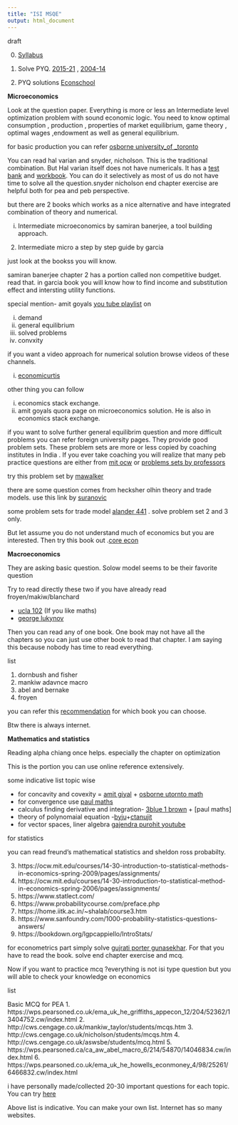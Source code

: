 ```yaml
---
title: "ISI MSQE"
output: html_document
---
```


draft

0. [Syllabus](https://www.isical.ac.in/~admission/IsiAdmission/Syllabus/MSQE_Syllabus-2022.pdf)

1. Solve PYQ. [2015-21](https://www.isical.ac.in/~admission/IsiAdmission/PreviousQuestion/Questions-MSQE.html) , [2004-14](https://www.isical.ac.in/~deanweb/MSQESQ.html)  

2. PYQ solutions [Econschool](https://www.econschool.in/resources/past-year-exams)


**Microeconomics**

Look at the question paper. Everything is more or less an Intermediate level optimization problem with sound  economic logic. You need to know optimal consumption , production , properties of market equilibrium, game theory , optimal wages ,endowment as well as general equilibrium.

for basic production you can refer [osborne university_of _toronto](https://www.economics.utoronto.ca/osborne/2x3/tutorial/index.html)

You can read hal varian and snyder, nicholson. This is the traditional combination. But Hal varian itself does not have numericals. It has a [test bank]() and [workbook](). You can do it selectively as most of us do not have time to solve all the question.snyder nicholson end chapter exercise are helpful both for pea and peb perspective.

but there are 2 books which works as a nice alternative and have integrated combination  of theory and numerical.

i. Intermediate microeconomics by samiran banerjee, a tool building approach.
2. Intermediate micro a step by step guide by garcia 


just look at the bookss you will know.

samiran banerjee chapter 2 has a portion called non competitive budget. read that. in garcia book you will know how to find income and substitution effect and intersting utility functions.

special mention- amit goyals [you tube playlist](https://www.youtube.com/c/AmitGoyal-econschool/playlists) on 

i. demand 
ii. general equilibrium 
iii. solved problems 
iv. convxity


if you want a video approach for numerical solution browse videos of these channels.

i. [economicurtis](https://www.youtube.com/c/economicurtis/playlists)


other thing you can follow

i. economics stack exchange.
ii. amit goyals quora page on microeconomics solution. He is also in economics stack exchange.

if you want to solve further general equilibrim question and more difficult problems you can refer foreign university pages. They provide good problem sets. These problem sets are more or less copied by coaching institutes in India . If you ever take coaching you will realize that many peb practice  questions are either from [mit ocw]() or [problems sets by professors]()

try this problem set by [mawalker](http://www.u.arizona.edu/~mwalker/Exercises/)


there are some question comes from hecksher olhin theory and trade models. use this link by [suranovic](http://internationalecon.com/Trade/Tch60/Tch60.php)

some problem sets for trade model [alander 441](http://www-personal.umich.edu/~alandear/courses/441/ps/) . solve problem set 2 and 3 only.

But let assume you do not understand much of economics but you are interested. Then try this book out .[core econ]()


**Macroeconomics**

They are asking basic question. Solow model seems to be their favorite question

Try to read directly these two if you have already read froyen/makiw/blanchard

- [ucla 102](https://fgeerolf.com/econ102/) (If you like maths)
- [george lukynov](https://sites.google.com/view/glukyanov/teaching)

Then you can read any of one book. One book may not have all the chapters so you can just use other book to read that chapter. I am saying this because nobody has time to read everything.

list

1. dornbush and fisher
2. mankiw adavnce macro
3. abel and bernake
4. froyen

you can refer this [recommendation]() for which book you can choose.

Btw there is always internet.



**Mathematics and statistics**



Reading alpha chiang once helps. especially the chapter on  optimization

This is the portion you can use online reference extensively.

some indicative list topic wise

- for concavity and covexity = [amit giyal]() + [osborne utornto math]()
- for convergence use [paul maths]()
- calculus finding derivative and integration- [3blue 1 brown]() + [paul maths]
- theory of polynomaial equation -[byju]()+[ctanujit]()
- for vector spaces, liner algebra [gajendra purohit youtube]()

for statistics

you can read freund's mathematical statistics and sheldon ross probabilty. 

3. https://ocw.mit.edu/courses/14-30-introduction-to-statistical-methods-in-economics-spring-2009/pages/assignments/
4. https://ocw.mit.edu/courses/14-30-introduction-to-statistical-method-in-economics-spring-2006/pages/assignments/
5. https://www.statlect.com/
6. https://www.probabilitycourse.com/preface.php
7. https://home.iitk.ac.in/~shalab/course3.htm
8. https://www.sanfoundry.com/1000-probability-statistics-questions-answers/
9. https://bookdown.org/lgpcappiello/IntroStats/


for econometrics part simply solve [gujrati porter gunasekhar ](). For that you have to read the book. solve end chapter exercise and mcq. 




Now if you want to practice mcq ?everything is not isi type question but you will able to check your knowledge on economics

list

Basic MCQ for PEA
1. https://wps.pearsoned.co.uk/ema_uk_he_griffiths_appecon_12/204/52362/13404752.cw/index.html
2. http://cws.cengage.co.uk/mankiw_taylor/students/mcqs.htm
3. http://cws.cengage.co.uk/nicholson/students/mcqs.htm
4. http://cws.cengage.co.uk/aswsbe/students/mcq.html
5. https://wps.pearsoned.ca/ca_aw_abel_macro_6/214/54870/14046834.cw/index.html
6. https://wps.pearsoned.co.uk/ema_uk_he_howells_econmoney_4/98/25261/6466832.cw/index.html

i have personally made/collected 20-30 important questions for each topic. You can try [here]()
 
 
Above list is indicative. You can make your own list. Internet has so many websites.
 
